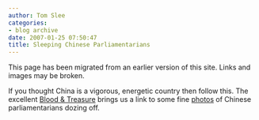 ```yaml
---
author: Tom Slee
categories:
- blog archive
date: 2007-01-25 07:50:47
title: Sleeping Chinese Parliamentarians
---
```


::: {.callout-note}

This page has been migrated from an earlier version of this site. 
Links and images may be broken.

:::



				

If you thought China is a vigorous, energetic country then follow this. The excellent [Blood & Treasure](http://bloodandtreasure.typepad.com/blood_treasure/2007/01/let_sleeping_de.html) brings us a link to some fine [photos](http://www.zonaeuropa.com/200701.brief.htm#091) of Chinese parliamentarians dozing off.


		
